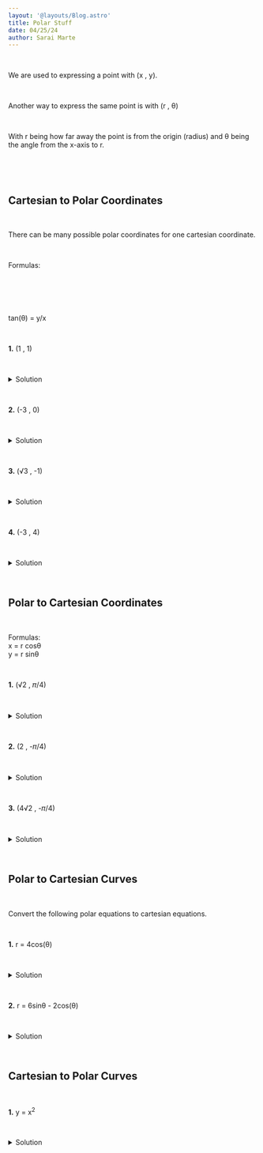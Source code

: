 ```yaml
---
layout: '@layouts/Blog.astro'
title: Polar Stuff
date: 04/25/24
author: Sarai Marte
---
```



<span style=" font-family: var(--primaryFont);">

&nbsp;&nbsp;&nbsp;&nbsp;

We are used to expressing a point with (x , y). 

&nbsp;&nbsp;&nbsp;&nbsp;

Another way to express the same point is with (r , θ)

&nbsp;&nbsp;&nbsp;&nbsp;

With r being how far away the point is from the origin (radius) and θ being the angle from the x-axis to r.

&nbsp;&nbsp;&nbsp;&nbsp;

<ImageMd img = {img1}> </ImageMd>

&nbsp;&nbsp;&nbsp;&nbsp;
&nbsp;&nbsp;&nbsp;&nbsp;
&nbsp;&nbsp;&nbsp;&nbsp;

## Cartesian to Polar Coordinates

&nbsp;&nbsp;&nbsp;&nbsp;

There can be many possible polar coordinates for one cartesian coordinate.

&nbsp;&nbsp;&nbsp;&nbsp;

Formulas:   
 
&nbsp;&nbsp;&nbsp;&nbsp;

<div style = "object-fit:contain;" > <img src={img2.src} alt=""  /> </div>

&nbsp;&nbsp;&nbsp;&nbsp;

tan(θ) = y/x

&nbsp;&nbsp;&nbsp;&nbsp;

**1.** (1 , 1)

&nbsp;&nbsp;&nbsp;&nbsp;

<details>

  <summary> Solution </summary>
  
  &nbsp;&nbsp;&nbsp;&nbsp;



  &nbsp;&nbsp;&nbsp;&nbsp;

</details>

&nbsp;&nbsp;&nbsp;&nbsp;

**2.** (-3 , 0)

&nbsp;&nbsp;&nbsp;&nbsp;

<details>

  <summary> Solution </summary>
  
  &nbsp;&nbsp;&nbsp;&nbsp;



  &nbsp;&nbsp;&nbsp;&nbsp;

</details>

&nbsp;&nbsp;&nbsp;&nbsp;

**3.** (√3 , -1)

&nbsp;&nbsp;&nbsp;&nbsp;

<details>

  <summary> Solution </summary>
  
  &nbsp;&nbsp;&nbsp;&nbsp;



  &nbsp;&nbsp;&nbsp;&nbsp;

</details>

&nbsp;&nbsp;&nbsp;&nbsp;

**4.** (-3 , 4)

&nbsp;&nbsp;&nbsp;&nbsp;

<details>

  <summary> Solution </summary>
  
  &nbsp;&nbsp;&nbsp;&nbsp;



  &nbsp;&nbsp;&nbsp;&nbsp;

</details>

&nbsp;&nbsp;&nbsp;&nbsp;

## Polar to Cartesian Coordinates

&nbsp;&nbsp;&nbsp;&nbsp;

Formulas:   
x = r cosθ  
y = r sinθ  

&nbsp;&nbsp;&nbsp;&nbsp;

**1.** (√2 , 𝜋/4)

&nbsp;&nbsp;&nbsp;&nbsp;

<details>

  <summary> Solution </summary>
  
  &nbsp;&nbsp;&nbsp;&nbsp;



  &nbsp;&nbsp;&nbsp;&nbsp;

</details>

&nbsp;&nbsp;&nbsp;&nbsp;

**2.** (2 , -𝜋/4)

&nbsp;&nbsp;&nbsp;&nbsp;

<details>

  <summary> Solution </summary>
  
  &nbsp;&nbsp;&nbsp;&nbsp;



  &nbsp;&nbsp;&nbsp;&nbsp;

</details>

&nbsp;&nbsp;&nbsp;&nbsp;


**3.** (4√2 , -𝜋/4)

&nbsp;&nbsp;&nbsp;&nbsp;

<details>

  <summary> Solution </summary>
  
  &nbsp;&nbsp;&nbsp;&nbsp;



  &nbsp;&nbsp;&nbsp;&nbsp;

</details>

&nbsp;&nbsp;&nbsp;&nbsp;

## Polar to Cartesian Curves

&nbsp;&nbsp;&nbsp;&nbsp;

Convert the following polar equations to cartesian equations.

&nbsp;&nbsp;&nbsp;&nbsp;

**1.** r = 4cos(θ)

&nbsp;&nbsp;&nbsp;&nbsp;

<details>

  <summary> Solution </summary>
  
  &nbsp;&nbsp;&nbsp;&nbsp;



  &nbsp;&nbsp;&nbsp;&nbsp;

</details>

&nbsp;&nbsp;&nbsp;&nbsp;

**2.**  r = 6sinθ - 2cos(θ)

&nbsp;&nbsp;&nbsp;&nbsp;

<details>

  <summary> Solution </summary>
  
  &nbsp;&nbsp;&nbsp;&nbsp;



  &nbsp;&nbsp;&nbsp;&nbsp;

</details>

&nbsp;&nbsp;&nbsp;&nbsp;

## Cartesian to Polar Curves

&nbsp;&nbsp;&nbsp;&nbsp;

**1.** y = x<sup>2</sup>

&nbsp;&nbsp;&nbsp;&nbsp;

<details>

  <summary> Solution </summary>
  
  &nbsp;&nbsp;&nbsp;&nbsp;



  &nbsp;&nbsp;&nbsp;&nbsp;

</details>

&nbsp;&nbsp;&nbsp;&nbsp;
</span>